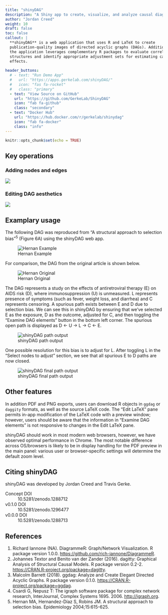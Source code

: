 ```yaml
---
title: "shinyDAG"
description: "A Shiny app to create, visualize, and analyze causal diagrams (DAGs)"
author: "Jordan Creed"
weight: 10
draft: false
toc: false
callout: |
  **shinyDAG** is a web application that uses R and LaTeX to create
  publication-quality images of directed acyclic graphs (DAGs). Additionally,
  the application leverages complementary R packages to evaluate correlational
  structures and identify appropriate adjustment sets for estimating causal
  effects.
  
header_buttons:
  # - text: "Run Demo App"
  #   url: "https://apps.gerkelab.com/shinyDAG/"
  #   icon: "fas fa-rocket"
  #   class: "primary"
  - text: "View Source on GitHub"
    url: "https://github.com/GerkeLab/ShinyDAG"
    icon: "fab fa-github"
    class: "secondary"
  - text: "Docker Hub"
    url: "https://hub.docker.com/r/gerkelab/shinydag"
    icon: "fab fa-docker"
    class: "info"
---
```


```r
knitr::opts_chunk$set(echo = TRUE)
```

## Key operations

### Adding nodes and edges

![](https://raw.githubusercontent.com/GerkeLab/ShinyDAG/master/Figures/AddNodeEdge.gif)

### Editing DAG aesthetics

![](https://raw.githubusercontent.com/GerkeLab/ShinyDAG/master/Figures/editEdge.gif)

## Examplary usage

The following DAG was reproduced from "A structural approach to selection bias"<sup>5</sup> (Figure 6A) using the shinyDAG web app.

![Hernan Example](https://raw.githubusercontent.com/GerkeLab/ShinyDAG/master/Figures/example1.png "Hernan Example")

For comparison, the DAG from the original article is shown below.

![Hernan Original](https://raw.githubusercontent.com/GerkeLab/ShinyDAG/master/Figures/example1_hernan.png "Hernan Original")

The DAG represents a study on the effects of antiretroviral therapy (E) on AIDS risk (D), where immunosuppression (U) is unmeasured. L represents presence of symptoms (such as fever, weight loss, and diarrhea) and C represents censoring. A spurious path exists between E and D due to selection bias. We can see this in shinyDAG by ensuring that we've selected E as the exposure, D as the outcome, adjusted for C, and then toggling the "Examine DAG elements" button in the bottom left corner. The spurious open path is displayed as D <- U -> L -> C <- E.

![shinyDAG path output](https://raw.githubusercontent.com/GerkeLab/ShinyDAG/master/Figures/paths.png "shinyDAG path output")

One possible resolution for this bias is to adjust for L. After toggling L in the "Select nodes to adjust" section, we see that all spurious E to D paths are now closed.

![shinyDAG final path output](https://raw.githubusercontent.com/GerkeLab/ShinyDAG/master/Figures/paths2.png "shinyDAG final path output")

## Other features

In addition PDF and PNG exports, users can download R objects in `ggdag` or `daggity` formats, as well as the source LaTeX code. The "Edit LaTeX" pane permits in-app modification of the LaTeX code with a preview window; however, users should be aware that the information in "Examine DAG elements" is not responsive to changes in the Edit LaTeX pane.

shinyDAG should work in most modern web browsers, however, we have observed optimal performance in Chrome. The most notable difference across OS/browsers is likely to be in display handling for the PDF preview in the main panel: various user or browser-specific settings will determine the default zoom level.

## Citing shinyDAG

shinyDAG was developed by Jordan Creed and Travis Gerke.

Concept DOI
:   10.5281/zenodo.1288712

v0.1.0 DOI
:   10.5281/zenodo.1296477

v0.0.0 DOI
:   10.5281/zenodo.1288713

## References

1. Richard Iannone (NA). DiagrammeR: Graph/Network Visualization. R package version 1.0.0.
  [https://github.com/rich-iannone/DiagrammeR](https://github.com/rich-iannone/DiagrammeR).
1. Johannes Textor and Benito van der Zander (2016). dagitty: Graphical Analysis of Structural Causal
  Models. R package version 0.2-2. [https://CRAN.R-project.org/package=dagitty](https://CRAN.R-project.org/package=dagitty).
1. Malcolm Barrett (2018). ggdag: Analyze and Create Elegant Directed Acyclic Graphs. R package
  version 0.1.0. [https://CRAN.R-project.org/package=ggdag](https://CRAN.R-project.org/package=ggdag).
1. Csardi G, Nepusz T: The igraph software package for complex network research, InterJournal,
  Complex Systems 1695. 2006. [http://igraph.org](http://igraph.org).
1. Hernan MA, Hernandez-Díaz S, Robins JM. A structural approach to selection bias. Epidemiology 2004;15:615-625.
